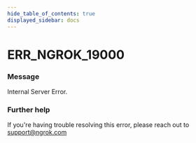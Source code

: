 ```yaml
---
hide_table_of_contents: true
displayed_sidebar: docs
---
```



# ERR_NGROK_19000

### Message

Internal Server Error.

<ErrorDetails error="err_ngrok_19000" />

### Further help

If you're having trouble resolving this error, please reach out to [support@ngrok.com](mailto:support@ngrok.com?subject=Help%20with%20ERR_NGROK_19000)
